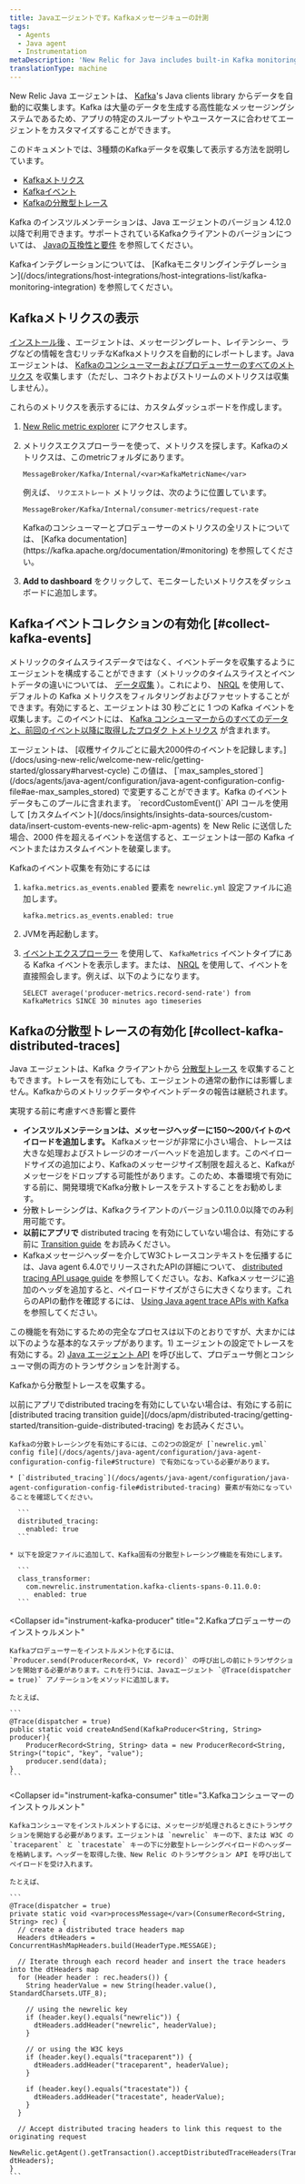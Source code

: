 ```yaml
---
title: Javaエージェントです。Kafkaメッセージキューの計測
tags:
  - Agents
  - Java agent
  - Instrumentation
metaDescription: 'New Relic for Java includes built-in Kafka monitoring, as well as advanced event and distributed tracing data collection.'
translationType: machine
---
```


New Relic Java エージェントは、 [Kafka](https://kafka.apache.org/documentation/)'s Java clients library からデータを自動的に収集します。Kafka は大量のデータを生成する高性能なメッセージングシステムであるため、アプリの特定のスループットやユースケースに合わせてエージェントをカスタマイズすることができます。

このドキュメントでは、3種類のKafkaデータを収集して表示する方法を説明しています。

* [Kafkaメトリクス](#view-kafka-metrics)
* [Kafkaイベント](#collect-kafka-events)
* [Kafkaの分散型トレース](#collect-kafka-distributed-traces)

Kafka のインスツルメンテーションは、Java エージェントのバージョン 4.12.0 以降で利用できます。サポートされているKafkaクライアントのバージョンについては、 [Javaの互換性と要件](/docs/agents/java-agent/getting-started/compatibility-requirements-java-agent) を参照してください。

<Callout variant="tip">
  Kafkaインテグレーションについては、 [Kafkaモニタリングインテグレーション](/docs/integrations/host-integrations/host-integrations-list/kafka-monitoring-integration) を参照してください。
</Callout>

## Kafkaメトリクスの表示

[インストール後](/docs/agents/java-agent/installation/install-java-agent) 、エージェントは、メッセージングレート、レイテンシー、ラグなどの情報を含むリッチなKafkaメトリクスを自動的にレポートします。Javaエージェントは、 [Kafkaのコンシューマーおよびプロデューサーのすべてのメトリクス](https://kafka.apache.org/documentation/#monitoring) を収集します（ただし、コネクトおよびストリームのメトリクスは収集しません）。

これらのメトリクスを表示するには、カスタムダッシュボードを作成します。

1. [New Relic metric explorer](/docs/insights/use-insights-ui/explore-data/metric-explorer-search-chart-metrics-sent-new-relic-agents) にアクセスします。

2. メトリクスエクスプローラーを使って、メトリクスを探します。Kafkaのメトリクスは、このmetricフォルダにあります。

   ```
   MessageBroker/Kafka/Internal/<var>KafkaMetricName</var>
   ```

   例えば、 `リクエストレート` メトリックは、次のように位置しています。

   ```
   MessageBroker/Kafka/Internal/consumer-metrics/request-rate
   ```

   <Callout variant="tip">
     Kafkaのコンシューマーとプロデューサーのメトリクスの全リストについては、 [Kafka documentation](https://kafka.apache.org/documentation/#monitoring) を参照してください。
   </Callout>

3. **Add to dashboard** をクリックして、モニターしたいメトリクスをダッシュボードに追加します。

## Kafkaイベントコレクションの有効化 [#collect-kafka-events]

メトリックのタイムスライスデータではなく、イベントデータを収集するようにエージェントを構成することができます（メトリックのタイムスライスとイベントデータの違いについては、 [データ収集](/docs/using-new-relic/metrics/analyze-your-metrics/data-collection-metric-timeslice-event-data#overview) ）。これにより、 [NRQL](/docs/insights/nrql-new-relic-query-language/using-nrql/introduction-nrql) を使用して、デフォルトの Kafka メトリクスをフィルタリングおよびファセットすることができます。有効にすると、エージェントは 30 秒ごとに 1 つの Kafka イベントを収集します。このイベントには、 [Kafka コンシューマーからのすべてのデータと、前回のイベント以降に取得したプロダク トメトリクス](https://kafka.apache.org/documentation/#monitoring) が含まれます。

<Callout variant="important">
  エージェントは、 [収穫サイクルごとに最大2000件のイベントを記録します。](/docs/using-new-relic/welcome-new-relic/getting-started/glossary#harvest-cycle) この値は、 [`max_samples_stored`](/docs/agents/java-agent/configuration/java-agent-configuration-config-file#ae-max_samples_stored) で変更することができます。Kafka のイベントデータもこのプールに含まれます。 `recordCustomEvent()` API コールを使用して [カスタムイベント](/docs/insights/insights-data-sources/custom-data/insert-custom-events-new-relic-apm-agents) を New Relic に送信した場合、2000 件を超えるイベントを送信すると、エージェントは一部の Kafka イベントまたはカスタムイベントを破棄します。
</Callout>

Kafkaのイベント収集を有効にするには

1. `kafka.metrics.as_events.enabled` 要素を `newrelic.yml` 設定ファイルに追加します。

   ```
   kafka.metrics.as_events.enabled: true
   ```

2. JVMを再起動します。

3. [イベントエクスプローラー](/docs/insights/use-insights-ui/explore-data/event-explorer-query-chart-your-event-data) を使用して、 `KafkaMetrics` イベントタイプにある Kafka イベントを表示します。または、 [NRQL](/docs/insights/nrql-new-relic-query-language/using-nrql/introduction-nrql) を使用して、イベントを直接照会します。例えば、以下のようになります。

   ```
   SELECT average('producer-metrics.record-send-rate') from KafkaMetrics SINCE 30 minutes ago timeseries
   ```

## Kafkaの分散型トレースの有効化 [#collect-kafka-distributed-traces]

Java エージェントは、Kafka クライアントから [分散型トレース](/docs/apm/distributed-tracing/getting-started/introduction-distributed-tracing) を収集することもできます。トレースを有効にしても、エージェントの通常の動作には影響しません。Kafkaからのメトリックデータやイベントデータの報告は継続されます。

実現する前に考慮すべき影響と要件

* **インスツルメンテーションは、メッセージヘッダーに150～200バイトのペイロードを追加します。** Kafkaメッセージが非常に小さい場合、トレースは大きな処理およびストレージのオーバーヘッドを追加します。このペイロードサイズの追加により、Kafkaのメッセージサイズ制限を超えると、Kafkaがメッセージをドロップする可能性があります。このため、本番環境で有効にする前に、開発環境でKafka分散トレースをテストすることをお勧めします。
* 分散トレーシングは、Kafkaクライアントのバージョン0.11.0.0以降でのみ利用可能です。
* **以前にアプリで** distributed tracing を有効にしていない場合は、有効にする前に [Transition guide](/docs/apm/distributed-tracing/getting-started/transition-guide-distributed-tracing) をお読みください。
* Kafkaメッセージヘッダーを介してW3Cトレースコンテキストを伝播するには、Java agent 6.4.0でリリースされたAPIの詳細について、 [distributed tracing API usage guide](/docs/agents/java-agent/api-guides/guide-using-java-agent-api#trace-calls) を参照してください。なお、Kafkaメッセージに追加のヘッダを追加すると、ペイロードサイズがさらに大きくなります。これらのAPIの動作を確認するには、 [Using Java agent trace APIs with Kafka](https://github.com/newrelic/newrelic-java-examples/tree/main/newrelic-java-agent/distributed-tracing/kafka-examples) を参照してください。

この機能を有効にするための完全なプロセスは以下のとおりですが、大まかには以下のような基本的なステップがあります。1) エージェントの設定でトレースを有効にする。2) [Java エージェント API](/docs/agents/java-agent/api-guides/guide-using-java-agent-api) を呼び出して、プロデューサ側とコンシューマ側の両方のトランザクションを計測する。

Kafkaから分散型トレースを収集する。

<CollapserGroup>
  <Collapser
    id="enable-dt-kafka"
    title="1.設定ファイルで分散型トレーシングを有効にする"
  >
    以前にアプリでdistributed tracingを有効にしていない場合は、有効にする前に [distributed tracing transition guide](/docs/apm/distributed-tracing/getting-started/transition-guide-distributed-tracing) をお読みください。

    Kafkaの分散トレーシングを有効にするには、この2つの設定が [`newrelic.yml` config file](/docs/agents/java-agent/configuration/java-agent-configuration-config-file#Structure) で有効になっている必要があります。

    * [`distributed_tracing`](/docs/agents/java-agent/configuration/java-agent-configuration-config-file#distributed-tracing) 要素が有効になっていることを確認してください。

      ```
      distributed_tracing:
        enabled: true
      ```

    * 以下を設定ファイルに追加して、Kafka固有の分散型トレーシング機能を有効にします。

      ```
      class_transformer:
        com.newrelic.instrumentation.kafka-clients-spans-0.11.0.0:
          enabled: true
      ```
  </Collapser>

  <Collapser
    id="instrument-kafka-producer"
    title="2.Kafkaプロデューサーのインストゥルメント"
  >
    Kafkaプロデューサーをインストルメント化するには、 `Producer.send(ProducerRecord<K, V> record)` の呼び出しの前にトランザクションを開始する必要があります。これを行うには、Javaエージェント `@Trace(dispatcher = true)` アノテーションをメソッドに追加します。

    たとえば、

    ```
    @Trace(dispatcher = true)
    public static void createAndSend(KafkaProducer<String, String> producer){
        ProducerRecord<String, String> data = new ProducerRecord<String, String>("topic", "key", "value");
        producer.send(data);
    }
    ```
  </Collapser>

  <Collapser
    id="instrument-kafka-consumer"
    title="3.Kafkaコンシューマーのインストゥルメント"
  >
    Kafkaコンシューマをインストルメントするには、メッセージが処理されるときにトランザクションを開始する必要があります。エージェントは `newrelic` キーの下、または W3C の `traceparent` と `tracestate` キーの下に分散型トレーシングペイロードのヘッダーを格納します。ヘッダーを取得した後、New Relic のトランザクション API を呼び出してペイロードを受け入れます。

    たとえば、

    ```
    @Trace(dispatcher = true)
    private static void <var>processMessage</var>(ConsumerRecord<String, String> rec) {
      // create a distributed trace headers map
      Headers dtHeaders = ConcurrentHashMapHeaders.build(HeaderType.MESSAGE);

      // Iterate through each record header and insert the trace headers into the dtHeaders map
      for (Header header : rec.headers()) {
        String headerValue = new String(header.value(), StandardCharsets.UTF_8);

        // using the newrelic key
        if (header.key().equals("newrelic")) {
          dtHeaders.addHeader("newrelic", headerValue);
        }

        // or using the W3C keys
        if (header.key().equals("traceparent")) {
          dtHeaders.addHeader("traceparent", headerValue);
        }

        if (header.key().equals("tracestate")) {
          dtHeaders.addHeader("tracestate", headerValue);
        }
      }

      // Accept distributed tracing headers to link this request to the originating request
      NewRelic.getAgent().getTransaction().acceptDistributedTraceHeaders(TransportType.Kafka, dtHeaders);
    }
    ```
  </Collapser>
</CollapserGroup>